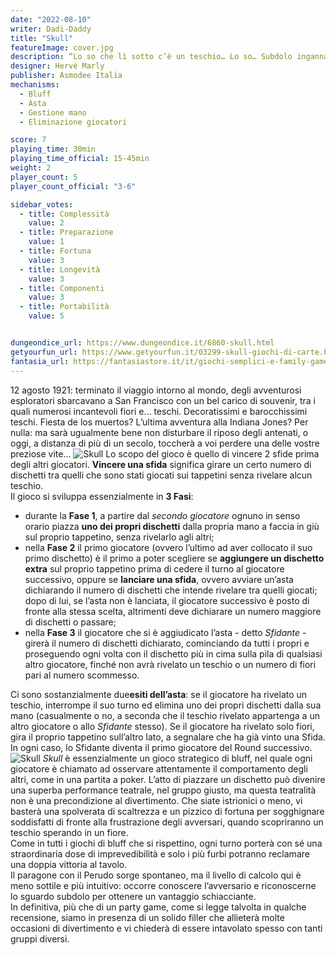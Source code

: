 ```yaml
---
date: "2022-08-10"
writer: Dadi-Daddy
title: "Skull"
featureImage: cover.jpg
description: “Lo so che lì sotto c’è un teschio… Lo so… Subdolo ingannatore...”
designer: Hervé Marly
publisher: Asmodee Italia
mechanisms:
  - Bluff
  - Asta
  - Gestione mano
  - Eliminazione giocatori

score: 7
playing_time: 30min
playing_time_official: 15-45min
weight: 2
player_count: 5
player_count_official: "3-6"

sidebar_votes:
  - title: Complessità
    value: 2
  - title: Preparazione
    value: 1
  - title: Fortuna
    value: 3
  - title: Longevità
    value: 3
  - title: Componenti
    value: 3
  - title: Portabilità
    value: 5


dungeondice_url: https://www.dungeondice.it/6860-skull.html
getyourfun_url: https://www.getyourfun.it/03299-skull-giochi-di-carte.html
fantasia_url: https://fantasiastore.it/it/giochi-semplici-e-family-games/7340-skull.html
---
```


<Setting>
12 agosto 1921: terminato il viaggio intorno al mondo, degli avventurosi esploratori sbarcavano a San Francisco con un bel carico di souvenir, tra i quali numerosi incantevoli fiori e… teschi. Decoratissimi e barocchissimi teschi. Fiesta de los muertos? L’ultima avventura alla Indiana Jones? Per nulla: ma sarà ugualmente bene non disturbare il riposo degli antenati, o oggi, a distanza di più di un secolo, toccherà a voi perdere una delle vostre preziose vite...
</Setting>



<img src="./game1.jpg" alt="Skull"/> 

<Rules>
Lo scopo del gioco è quello di vincere 2 sfide prima degli altri giocatori. <strong>Vincere una sfida</strong> significa girare un certo numero di dischetti tra quelli che sono stati giocati sui tappetini senza rivelare alcun teschio. <br/>
Il gioco si sviluppa essenzialmente in <strong>3 Fasi</strong>:
<ul>
<li>durante la <strong>Fase 1</strong>, a partire dal <em>secondo giocatore</em> ognuno in senso orario piazza <strong>uno dei propri dischetti</strong> dalla propria mano a faccia in giù  sul proprio tappetino, senza rivelarlo agli altri;</li>
<li>nella <strong>Fase 2</strong> il primo giocatore (ovvero l’ultimo ad aver collocato il suo primo dischetto) è il primo a poter scegliere se <strong>aggiungere un dischetto extra</strong> sul proprio tappetino prima di cedere il turno al giocatore successivo, oppure se <strong>lanciare una sfida</strong>, ovvero avviare un’asta dichiarando il numero di dischetti che intende rivelare tra quelli giocati; dopo di lui, se l’asta non è lanciata, il giocatore successivo è posto di fronte alla stessa scelta, altrimenti deve dichiarare un numero maggiore di dischetti o passare;</li>
<li>nella <strong>Fase 3</strong> il giocatore che si è aggiudicato l’asta - detto <em>Sfidante</em> - girerà il numero di dischetti dichiarato, cominciando da tutti i propri e proseguendo ogni volta con il dischetto più in cima sulla pila di qualsiasi altro giocatore, finché non avrà rivelato un teschio o un numero di fiori pari al numero scommesso.</li>
</ul>
Ci sono sostanzialmente due<strong>esiti dell’asta</strong>: se il giocatore ha rivelato un teschio, interrompe il suo turno ed elimina uno dei propri dischetti dalla sua mano (casualmente o no, a seconda che il teschio rivelato appartenga a un altro giocatore o allo <em>Sfidante</em> stesso). Se il giocatore ha rivelato solo fiori, gira il proprio tappetino sull’altro lato, a segnalare che ha già vinto una Sfida. In ogni caso, lo Sfidante diventa il primo giocatore del Round successivo.<br/>
</Rules>

<img src="./game2.jpg" alt="Skull"/> 


<Feedback>
<em>Skull</em> è essenzialmente un gioco strategico di bluff, nel quale ogni giocatore è chiamato ad osservare attentamente il comportamento degli altri, come in una partita a poker. L’atto di piazzare un dischetto può divenire una superba performance teatrale, nel gruppo giusto, ma questa teatralità non è una precondizione al divertimento. Che siate istrionici o meno, vi basterà una spolverata di scaltrezza e un pizzico di fortuna per sogghignare soddisfatti di fronte alla frustrazione degli avversari, quando scopriranno un teschio sperando in un fiore. <br/>
Come in tutti i giochi di bluff che si rispettino, ogni turno porterà con sé una straordinaria dose di imprevedibilità e solo i più furbi potranno reclamare una doppia vittoria al tavolo. <br/>
Il paragone con il Perudo sorge spontaneo, ma il livello di calcolo qui è meno sottile e più intuitivo: occorre conoscere l’avversario e riconoscerne lo sguardo subdolo per ottenere un vantaggio schiacciante. <br/>
In definitiva, più che di un party game, come si legge talvolta in qualche recensione, siamo in presenza di un solido filler che allieterà molte occasioni di divertimento e vi chiederà di essere intavolato spesso con tanti gruppi diversi.
</Feedback>

<!-- <Instagram id="xxx" /> -->

